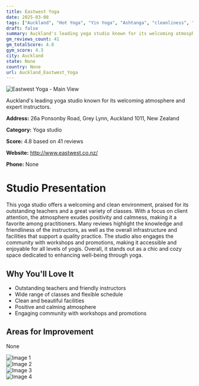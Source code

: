 ```yaml
---
title: Eastwest Yoga
date: 2025-03-08
tags: ["Auckland", "Hot Yoga", "Yin Yoga", "Ashtanga", "cleanliness", "atmosphere", "Auckland"]  
draft: false
summary: Auckland's leading yoga studio known for its welcoming atmosphere and expert instructors.
gm_reviews_count: 41
gm_totalScore: 4.8
gym_score: 4.3
city: Auckland
state: None
country: None
url: Auckland_Eastwest_Yoga
---
```


<div className="aspect-[16/9] relative my-8">
  <img 
    src="https://lh5.googleusercontent.com/p/AF1QipMFVP9Qs-opY6heVnh0ZsZUJoX5AF_tWo0Yx5fe=w1920-h1080-k-no"
    alt="Eastwest Yoga - Main View"
    className="object-cover absolute inset-0 w-full h-full rounded-lg"
  />
</div>

Auckland's leading yoga studio known for its welcoming atmosphere and expert instructors.

**Address:** 26a Ponsonby Road, Grey Lynn, Auckland 1011, New Zealand

**Category:** Yoga studio

**Score:** 4.8 based on 41 reviews

**Website:** http://www.eastwest.co.nz/

**Phone:** None

# Studio Presentation

This yoga studio offers a welcoming and clean environment, praised for its outstanding teachers and a great variety of classes. With a focus on client attention, the atmosphere exudes positivity and calmness, making it a favorite among practitioners. Many reviews highlight the knowledge and friendliness of the instructors, as well as the overall infrastructure and facilities that support a quality practice. The studio also engages the community with workshops and promotions, making it accessible and enjoyable for all levels of yogis. Overall, it stands out as a chic and cozy space dedicated to enhancing well-being through yoga.



## Why You'll Love It

- Outstanding teachers and friendly instructors
- Wide range of classes and flexible schedule
- Clean and beautiful facilities
- Positive and calming atmosphere
- Engaging community with workshops and promotions

## Areas for Improvement

None

<div className="grid grid-cols-1 xl:grid-cols-2 gap-4 my-8">
<div className="aspect-[4/3] relative"><img src="https://lh5.googleusercontent.com/p/AF1QipMNyiz4ZFbRmHL6hBSMQbdKh1HboyZJd0QCTYUe=w1920-h1080-k-no" alt="Image 1" className="object-cover absolute inset-0 w-full h-full rounded-lg" /></div>
<div className="aspect-[4/3] relative"><img src="https://lh5.googleusercontent.com/p/AF1QipMTBPzG-ilvQOyJ5g4-Jg4jIP3TyTKU4VEGhExr=w1920-h1080-k-no" alt="Image 2" className="object-cover absolute inset-0 w-full h-full rounded-lg" /></div>
<div className="aspect-[4/3] relative"><img src="https://lh3.googleusercontent.com/gps-cs-s/AB5caB84k2oh2FQPJXySt3IHvU3Cpw0KsA-lgmpF0AxyL_rjfpfZ2pvujI7CDQs1cOUnYnvItQEyS5iGBHLs0C8Ix3arB24kqXbiclXSobYlduSR6oNfDMUT8nw1sBOGNKQTkfesAqKAZw=w1920-h1080-k-no" alt="Image 3" className="object-cover absolute inset-0 w-full h-full rounded-lg" /></div>
<div className="aspect-[4/3] relative"><img src="https://lh3.googleusercontent.com/gps-cs-s/AB5caB9HcCQIsrtyU71GwdWtigJ54H-avWEDPKoNSxcwqQhsj841Fi2HSPzo2CGp9ZNDvCtRUFFRAcLX1O5K45-yyrK9y3K6uREuv8iM9Q8wVAixFcNXDPsMQYSugTpgAmlGG_8aS6ty=w1920-h1080-k-no" alt="Image 4" className="object-cover absolute inset-0 w-full h-full rounded-lg" /></div>
</div>